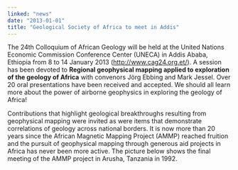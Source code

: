 ```yaml
---
linked: "news"
date: "2013-01-01"
title: "Geological Society of Africa to meet in Addis"
---
```


The 24th Colloquium of African Geology will be held at the United Nations
Economic Commission  Conference Center (UNECA) in Addis Ababa, Ethiopia from 8
to 14 January 2013  (<http://www.cag24.org.et/>). A session has been devoted to
__Regional geophysical mapping applied to exploration of the geology of Africa__
with convenors Jörg Ebbing and Mark Jessel.  Over 20 oral presentations have
been received and accepted. We should all learn more about the  power of
airborne geophysics in exploring the geology of Africa! 

Contributions that highlight geological breakthroughs resulting from geophysical
mapping were  invited as were items that demonstrate correlations of geology
across national borders. It is now  more than 20 years since the African
Magnetic Mapping Project (AMMP) reached fruition and the  pursuit of geophysical
mapping through generous aid projects in Africa has never been more  active. The
picture below shows the final meeting of the AMMP project in Arusha, Tanzania in
1992. 

<PublishDate />

